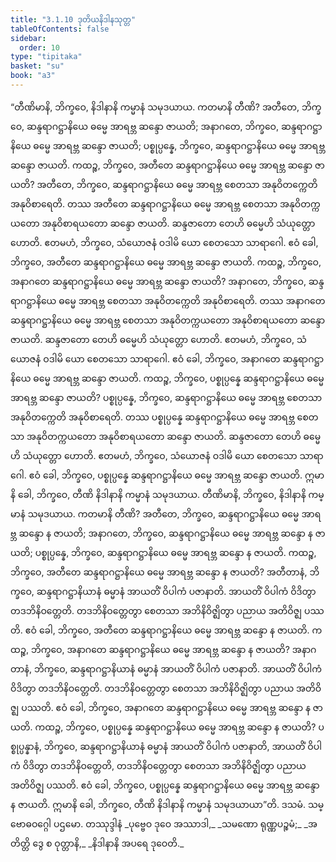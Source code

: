 ```yaml
---
title: "3.1.10 ဒုတိယနိဒါနသုတ္တ"
tableOfContents: false
sidebar:
  order: 10
type: "tipitaka"
basket: "su"
book: "a3"
---
```



<DynamicBreadcrumb />

<Division number="113" book="a3" e="ch" v="15" p="267">

<Paragraph number="897" book="a3">
“တီဏိမာနိ, ဘိက္ခဝေ, နိဒါနာနိ ကမ္မာနံ သမုဒယာယ. ကတမာနိ တီဏိ? အတီတေ, ဘိက္ခဝေ, ဆန္ဒရာဂဋ္ဌာနိယေ ဓမ္မေ အာရဗ္ဘ ဆန္ဒော ဇာယတိ; အနာဂတေ, ဘိက္ခဝေ, ဆန္ဒရာဂဋ္ဌာနိယေ ဓမ္မေ အာရဗ္ဘ ဆန္ဒော ဇာယတိ; ပစ္စုပ္ပန္နေ, ဘိက္ခဝေ, ဆန္ဒရာဂဋ္ဌာနိယေ ဓမ္မေ အာရဗ္ဘ ဆန္ဒော ဇာယတိ. ကထဉ္စ, ဘိက္ခဝေ, အတီတေ ဆန္ဒရာဂဋ္ဌာနိယေ ဓမ္မေ အာရဗ္ဘ ဆန္ဒော ဇာယတိ? အတီတေ, ဘိက္ခဝေ, ဆန္ဒရာဂဋ္ဌာနိယေ ဓမ္မေ အာရဗ္ဘ စေတသာ အနုဝိတက္ကေတိ အနုဝိစာရေတိ. တဿ အတီတေ ဆန္ဒရာဂဋ္ဌာနိယေ ဓမ္မေ အာရဗ္ဘ စေတသာ အနုဝိတက္ကယတော အနုဝိစာရယတော ဆန္ဒော ဇာယတိ. ဆန္ဒဇာတော တေဟိ ဓမ္မေဟိ သံယုတ္တော ဟောတိ. ဧတမဟံ, ဘိက္ခဝေ, သံယောဇနံ ဝဒါမိ ယော စေတသော သာရာဂေါ. ဧဝံ ခေါ, ဘိက္ခဝေ, အတီတေ ဆန္ဒရာဂဋ္ဌာနိယေ ဓမ္မေ အာရဗ္ဘ ဆန္ဒော ဇာယတိ.
</Paragraph>

<Paragraph number="898" book="a3">
ကထဉ္စ, ဘိက္ခဝေ, အနာဂတေ ဆန္ဒရာဂဋ္ဌာနိယေ ဓမ္မေ အာရဗ္ဘ ဆန္ဒော ဇာယတိ? အနာဂတေ, ဘိက္ခဝေ, ဆန္ဒရာဂဋ္ဌာနိယေ ဓမ္မေ အာရဗ္ဘ စေတသာ အနုဝိတက္ကေတိ အနုဝိစာရေတိ. တဿ အနာဂတေ ဆန္ဒရာဂဋ္ဌာနိယေ ဓမ္မေ အာရဗ္ဘ စေတသာ အနုဝိတက္ကယတော အနုဝိစာရယတော ဆန္ဒော ဇာယတိ. ဆန္ဒဇာတော တေဟိ ဓမ္မေဟိ သံယုတ္တော ဟောတိ. ဧတမဟံ, ဘိက္ခဝေ, သံယောဇနံ ဝဒါမိ ယော စေတသော သာရာဂေါ. ဧဝံ ခေါ, ဘိက္ခဝေ, အနာဂတေ ဆန္ဒရာဂဋ္ဌာနိယေ ဓမ္မေ အာရဗ္ဘ ဆန္ဒော ဇာယတိ.
</Paragraph>

<Paragraph number="899" book="a3">
ကထဉ္စ, ဘိက္ခဝေ, ပစ္စုပ္ပန္နေ ဆန္ဒရာဂဋ္ဌာနိယေ ဓမ္မေ အာရဗ္ဘ ဆန္ဒော ဇာယတိ? ပစ္စုပ္ပန္နေ, ဘိက္ခဝေ, ဆန္ဒရာဂဋ္ဌာနိယေ ဓမ္မေ အာရဗ္ဘ စေတသာ အနုဝိတက္ကေတိ အနုဝိစာရေတိ. တဿ ပစ္စုပ္ပန္နေ ဆန္ဒရာဂဋ္ဌာနိယေ ဓမ္မေ အာရဗ္ဘ စေတသာ အနုဝိတက္ကယတော အနုဝိစာရယတော ဆန္ဒော ဇာယတိ. ဆန္ဒဇာတော တေဟိ ဓမ္မေဟိ သံယုတ္တော ဟောတိ. ဧတမဟံ, ဘိက္ခဝေ, သံယောဇနံ ဝဒါမိ ယော စေတသော သာရာဂေါ. ဧဝံ ခေါ, ဘိက္ခဝေ, ပစ္စုပ္ပန္နေ ဆန္ဒရာဂဋ္ဌာနိယေ ဓမ္မေ အာရဗ္ဘ ဆန္ဒော ဇာယတိ. ဣမာနိ ခေါ, ဘိက္ခဝေ, တီဏိ နိဒါနာနိ ကမ္မာနံ သမုဒယာယ.
</Paragraph>

<Paragraph number="900" book="a3">
တီဏိမာနိ, ဘိက္ခဝေ, နိဒါနာနိ ကမ္မာနံ သမုဒယာယ. ကတမာနိ တီဏိ? အတီတေ, ဘိက္ခဝေ, ဆန္ဒရာဂဋ္ဌာနိယေ ဓမ္မေ အာရဗ္ဘ ဆန္ဒော န ဇာယတိ; အနာဂတေ, ဘိက္ခဝေ, ဆန္ဒရာဂဋ္ဌာနိယေ ဓမ္မေ အာရဗ္ဘ ဆန္ဒော န ဇာယတိ; ပစ္စုပ္ပန္နေ, ဘိက္ခဝေ, ဆန္ဒရာဂဋ္ဌာနိယေ ဓမ္မေ အာရဗ္ဘ ဆန္ဒော န ဇာယတိ.
</Paragraph>

<Paragraph number="901" book="a3">
ကထဉ္စ, ဘိက္ခဝေ, အတီတေ ဆန္ဒရာဂဋ္ဌာနိယေ ဓမ္မေ အာရဗ္ဘ ဆန္ဒော န ဇာယတိ? အတီတာနံ, ဘိက္ခဝေ, ဆန္ဒရာဂဋ္ဌာနိယာနံ ဓမ္မာနံ အာယတိံ ဝိပါကံ ပဇာနာတိ. အာယတိံ ဝိပါကံ ဝိဒိတွာ တဒဘိနိဝတ္တေတိ. တဒဘိနိဝတ္တေတွာ စေတသာ အဘိနိဝိဇ္ဈိတွာ ပညာယ အတိဝိဇ္ဈ ပဿတိ. ဧဝံ ခေါ, ဘိက္ခဝေ, အတီတေ ဆန္ဒရာဂဋ္ဌာနိယေ ဓမ္မေ အာရဗ္ဘ ဆန္ဒော န ဇာယတိ.
</Paragraph>

<Paragraph number="902" book="a3">
ကထဉ္စ, ဘိက္ခဝေ, အနာဂတေ ဆန္ဒရာဂဋ္ဌာနိယေ ဓမ္မေ အာရဗ္ဘ ဆန္ဒော န ဇာယတိ? အနာဂတာနံ, ဘိက္ခဝေ, ဆန္ဒရာဂဋ္ဌာနိယာနံ ဓမ္မာနံ အာယတိံ ဝိပါကံ ပဇာနာတိ. အာယတိံ ဝိပါကံ ဝိဒိတွာ တဒဘိနိဝတ္တေတိ. တဒဘိနိဝတ္တေတွာ စေတသာ အဘိနိဝိဇ္ဈိတွာ ပညာယ အတိဝိဇ္ဈ ပဿတိ. ဧဝံ ခေါ, ဘိက္ခဝေ, အနာဂတေ ဆန္ဒရာဂဋ္ဌာနိယေ ဓမ္မေ အာရဗ္ဘ ဆန္ဒော န ဇာယတိ.
</Paragraph>

<Paragraph number="903" book="a3">
ကထဉ္စ, ဘိက္ခဝေ, ပစ္စုပ္ပန္နေ ဆန္ဒရာဂဋ္ဌာနိယေ ဓမ္မေ အာရဗ္ဘ ဆန္ဒော န ဇာယတိ? ပစ္စုပ္ပန္နာနံ, ဘိက္ခဝေ, ဆန္ဒရာဂဋ္ဌာနိယာနံ ဓမ္မာနံ အာယတိံ ဝိပါကံ ပဇာနာတိ, အာယတိံ ဝိပါကံ ဝိဒိတွာ တဒဘိနိဝတ္တေတိ, တဒဘိနိဝတ္တေတွာ စေတသာ အဘိနိဝိဇ္ဈိတွာ ပညာယ အတိဝိဇ္ဈ ပဿတိ. ဧဝံ ခေါ, ဘိက္ခဝေ, ပစ္စုပ္ပန္နေ ဆန္ဒရာဂဋ္ဌာနိယေ ဓမ္မေ အာရဗ္ဘ ဆန္ဒော န ဇာယတိ. ဣမာနိ ခေါ, ဘိက္ခဝေ, တီဏိ နိဒါနာနိ ကမ္မာနံ သမုဒယာယာ”တိ.

</Paragraph>
</Division>

<Paragraph number="904" type="center" book="a3">
ဒသမံ.



</Paragraph>

<Paragraph number="905" type="center" book="a3">
သမ္ဗောဓဝဂ္ဂေါ ပဌမော.



</Paragraph>

<Paragraph number="906" type="center" book="a3">
တဿုဒ္ဒါနံ


</Paragraph>

<Paragraph number="907" type="verses" book="a3">
_ပုဗ္ဗေဝ ဒုဝေ အဿာဒါ,_  
_သမဏော ရုဏ္ဏပဉ္စမံ;_  
_အတိတ္တိ ဒွေ စ ဝုတ္တာနိ,_  
_နိဒါနာနိ အပရေ ဒုဝေတိ._
</Paragraph>